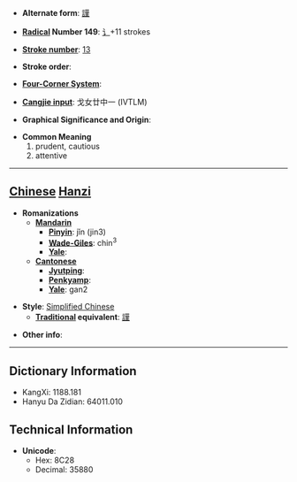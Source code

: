 * '''Alternate form''': [[謹]]

* '''[[Wiktionary:Chinese radical index| Radical]] Number 149''': [[Wiktionary:Chinese radical index 讠|讠]]+11 strokes

* '''[[Wiktionary:Chinese total strokes index|Stroke number]]''': [[Wiktionary:Chinese total strokes index 13|13]]

* '''Stroke order''': 

* '''[[Wiktionary:Chinese four corner index|Four-Corner System]]''': 

* '''[[Wiktionary:Chinese Cangjie index|Cangjie input]]''': 戈女廿中一 (IVTLM)

* '''Graphical Significance and Origin''': 

* '''Common Meaning'''
*#prudent, cautious
*# attentive


----

== [[Chinese]] [[Hanzi]] ==

* '''Romanizations'''
** '''[[Mandarin]]'''
*** '''[[Pinyin]]''': jǐn (jin3)
*** '''[[Wade-Giles]]''': chin<sup>3</sup>
*** '''[[Yale]]''': 
** '''[[Cantonese]]'''
*** '''[[Jyutping]]''':
*** '''[[Penkyamp]]''': 
*** '''[[Yale]]''': gan2

* '''Style''': [[Simplified Chinese]] 
** '''[[Traditional Chinese|Traditional]] equivalent''': [[謹]]

* '''Other info''': 

----

== Dictionary Information ==

* KangXi: 1188.181
* Hanyu Da Zidian: 64011.010

== Technical Information ==

* '''Unicode''':
** Hex: 8C28
** Decimal: 35880